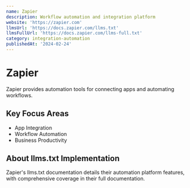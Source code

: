```yaml
---
name: Zapier
description: Workflow automation and integration platform
website: 'https://zapier.com'
llmsUrl: 'https://docs.zapier.com/llms.txt'
llmsFullUrl: 'https://docs.zapier.com/llms-full.txt'
category: integration-automation
publishedAt: '2024-02-24'
---
```


# Zapier

Zapier provides automation tools for connecting apps and automating workflows.

## Key Focus Areas

- App Integration
- Workflow Automation
- Business Productivity

## About llms.txt Implementation

Zapier's llms.txt documentation details their automation platform features, with comprehensive coverage in their full documentation.
